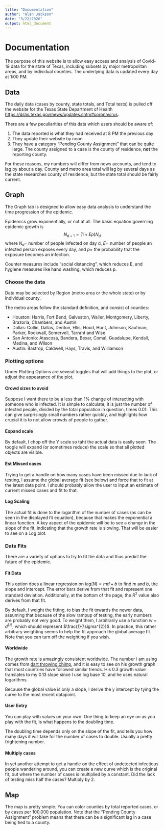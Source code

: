 ```yaml
---
title: "Documentation"
author: "Alan Jackson"
date: "3/22/2020"
output: html_document
---
```


# Documentation

The purpose of this website is to allow easy access and analysis of 
Covid-19 data for the state of Texas, including subsets by major metropolitan areas, and by individual counties. The underlying data is updated every day at 1:00 PM.

## Data

The daily data (cases by county, state totals, and Total tests) is pulled off
the website for the Texas State Department of Health 
[https://dshs.texas.gov/news/updates.shtm#coronavirus](https://dshs.texas.gov/news/updates.shtm#coronavirus).

There are a few peculiarities of this data which users should be aware of:

1. The data reported is what they had received at 8 PM the previous day
2. They update their website by noon
3. They have a category "Pending County Assignment" that can be quite large. The county assigned to a case is the county of residence, **not** the reporting county.

For these reasons, my numbers will differ from news accounts, and tend to lag by about a day. County and metro area total will lag by several days as the state researches county of residence, but the state total should be fairly current.

## Graph

The Graph tab is designed to allow easy data analysis to understand the time progression of the epidemic.

Epidemics grow exponentially, or not at all. The basic equation governing epidemic growth is
$$N_{d+1}=(1+Ep)N_{d}$$ where $N_{d} =$ number of people infected on day d,
$E =$ number of people an infected person exposes every day, and $p =$ the
probability that the exposure becomes an infection.

Counter measures include "social distancing", which reduces E, and hygiene
measures like hand washing, which reduces p. 

### Choose the data

Data may be selected by Region (metro area or the whole state) or by individual county.

The metro areas follow the standard definition, and consist of counties:

*  Houston: Harris, Fort Bend, Galveston, Waller, Montgomery, Liberty, Brazoria, Chambers, and Austin
*  Dallas: Collin, Dallas, Denton, Ellis, Hood, Hunt, Johnson, Kaufman, Parker, Rockwall, Somervell, Tarrant and Wise
*  San Antonio: Atascosa, Bandera, Bexar, Comal, Guadalupe, Kendall, Medina, and Wilson
*  Austin: Bastrop, Caldwell, Hays, Travis, and Williamson

### Plotting options

Under Plotting Options are several toggles that will add things to the plot, or adjust the appearance of the plot.

#### Crowd sizes to avoid

Suppose I want there to be a less than 1% change of interacting with someone
who is infected. It is simple to calculate, it is just the number of infected
people, divided by the total population in question, times 0.01. This can
give surprisingly small numbers rather quickly, and highlights how crucial 
it is to not allow crowds of people to gather.

#### Expand scale

By default, I chop off the Y scale so taht the actual data is easily seen.
The toogle will expand (or sometimes reduce) the scale so that all 
plotted objects are visible.

#### Est Missed cases

Trying to get a handle on how many cases have been missed due to lack of testing, 
I assume the global average fit (see below) and force that to fit at the latest 
data point. I should probably allow the user to input an estimate of current
missed cases and fit to that.

#### Log Scaling

The actual fit is done to the logarithm of the number of cases (as can be
seen in the displayed fit equation), because that makes the exponential a 
linear function. A key aspect of the epidemic will be to see a change in the
slope of the fit, indicating that the growth rate is slowing. That will be
easier to see on a Log plot.

### Data Fits

There are a variety of options to try to fit the data and thus predict
the future of the epidemic.

#### Fit Data

This option does a linear regression on $log(N) = md + b$ to find $m$ 
and $b$, the slope and intercept. The error bars derive from that fit
and represent one standard deviation. Additionally, at the bottom of the page, 
the $R^{2}$ value also derives from that fit.

By default, I weight the fitting, to bias the fit towards the newer data,
assuming that because of the slow rampup of testing, the early numbers are
probably not very good. To weight them, I arbitrarily use a function
$w = d^{1.5}$, which should represent $\frac{1}{\sigma^{2}}$. In practice, 
this rather arbitrary weighting seems to help the fit approach the global
average fit. Note that you can turn off the weighting if you wish.

#### Worldwide

The growth rate is amazingly consistent worldwide. The number I am using
comes from [dart throwing chimp](https://dartthrowingchimp.shinyapps.io/covid19-app/), and it is 
easy to see on his growth graph that most countries have followed similar 
trends. His 0.3 growth value translates to my 0.13 slope since I use log 
base 10, and he uses natural logarithms.

Because the global value is only a slope, I derive the y intercept by 
tying the curve to the most recent datapoint.

#### User Entry

You can play with values on your own. One thing to keep an eye on as
you play with the fit, is what happens to the doubling time.

The doubling time depends only on the slope of the fit, and tells you how many
days it will take for the number of cases to double. Usually a pretty 
frightening number.

#### Multiply cases

In yet another attempt to get a handle on the effect of undetected
infectious people wandering around, you can create a new curve which is the
original fit, but where the number of cases is multiplied by a constant.
Did the lack of testing miss half the cases? Multiply by 2.

## Map

The map is pretty simple. You can color counties by total reported cases,
or by cases per 100,000 population. Note that the "Pending County Assignment"
problem means that there can be a significant lag in a case being tied to
a county.









